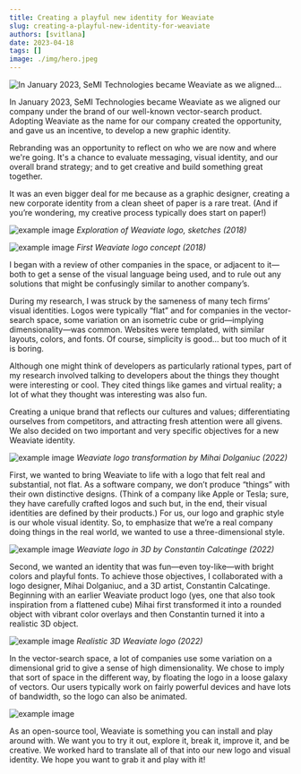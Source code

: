 ```yaml
---
title: Creating a playful new identity for Weaviate
slug: creating-a-playful-new-identity-for-weaviate
authors: [svitlana]
date: 2023-04-18
tags: []
image: ./img/hero.jpeg
---
```

![In January 2023, SeMI Technologies became Weaviate as we aligned...](./img/hero.jpeg)

In January 2023, SeMI Technologies became Weaviate as we aligned our company under the brand of our well-known vector-search product. Adopting Weaviate as the name for our company created the opportunity, and gave us an incentive, to develop a new graphic identity.

Rebranding was an opportunity to reflect on who we are now and where we're going. It's a chance to evaluate messaging, visual identity, and our overall brand strategy; and to get creative and build something great together.

It was an even bigger deal for me because as a graphic designer, creating a new corporate identity from a clean sheet of paper is a rare treat. (And if you’re wondering, my creative process typically does start on paper!)

<!-- truncate -->

![example image](./img/weaviate-logo-creation_3.jpg)
*Exploration of Weaviate logo, sketches (2018)*

![example image](./img/weaviate-logo-creation.png)
*First Weaviate logo concept (2018)*

I began with a review of other companies in the space, or adjacent to it—both to get a sense of the visual language being used, and to rule out any solutions that might be confusingly similar to another company’s.

During my research, I was struck by the sameness of many tech firms’ visual identities. Logos were typically “flat” and for companies in the vector-search space, some variation on an isometric cube or grid—implying dimensionality—was common. Websites were templated, with similar layouts, colors, and fonts. Of course, simplicity is good… but too much of it is boring.

Although one might think of developers as particularly rational types, part of my research involved talking to developers about the things they thought were interesting or cool. They cited things like games and virtual reality; a lot of what they thought was interesting was also fun.

Creating a unique brand that reflects our cultures and values; differentiating ourselves from competitors, and attracting fresh attention were all givens. We also decided on two important and very specific objectives for a new Weaviate identity.

![example image](./img/weaviate-logo-creation_1.png)
*Weaviate logo transformation by Mihai Dolganiuc (2022)*

First, we wanted to bring Weaviate to life with a logo that felt real and substantial, not flat. As a software company, we don’t produce “things” with their own distinctive designs. (Think of a company like Apple or Tesla; sure, they have carefully crafted logos and such but, in the end, their visual identities are defined by their products.) For us, our logo and graphic style is our whole visual identity. So, to emphasize that we’re a real company doing things in the real world, we wanted to use a three-dimensional style.

![example image](./img/3d-weaviate-process.png)
*Weaviate logo in 3D by Constantin Calcatinge (2022)*

Second, we wanted an identity that was fun—even toy-like—with bright colors and playful fonts. To achieve those objectives, I collaborated with a logo designer, Mihai Dolganiuc, and a 3D artist, Constantin Calcatinge. Beginning with an earlier Weaviate product logo (yes, one that also took inspiration from a flattened cube) Mihai first transformed it into a rounded object with vibrant color overlays and then Constantin turned it into a realistic 3D object.

![example image](./img/weaviate-logo-creation_2.png)
*Realistic 3D Weaviate logo (2022)*

In the vector-search space, a lot of companies use some variation on a dimensional grid to give a sense of high dimensionality. We chose to imply that sort of space in the different way, by floating the logo in a loose galaxy of vectors. Our users typically work on fairly powerful devices and have lots of bandwidth, so the logo can also be animated.

![example image](./img/Weaviate-banner-dark.png)

As an open-source tool, Weaviate is something you can install and play around with. We want you to try it out, explore it, break it, improve it, and be creative. We worked hard to translate all of that into our new logo and visual identity. We hope you want to grab it and play with it!


<StayConnected />
